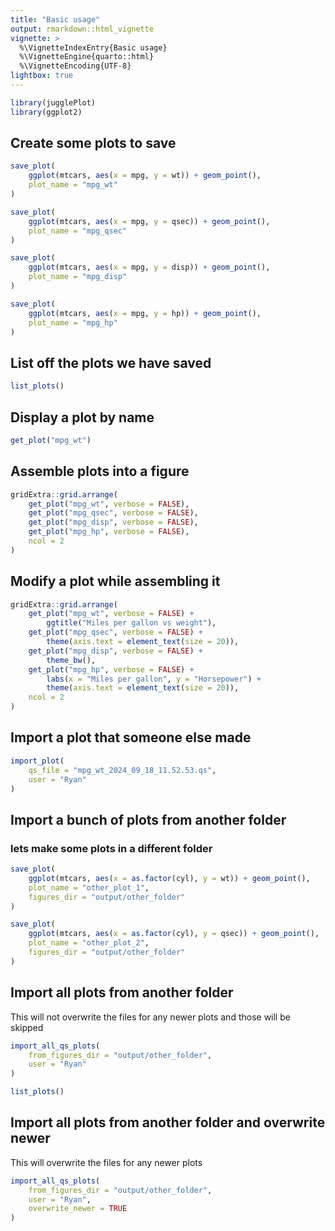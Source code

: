 ```yaml
---
title: "Basic usage"
output: rmarkdown::html_vignette
vignette: >
  %\VignetteIndexEntry{Basic usage}
  %\VignetteEngine{quarto::html}
  %\VignetteEncoding{UTF-8}
lightbox: true
---
```


```r
library(jugglePlot)
library(ggplot2)
```

## Create some plots to save
```r
save_plot(
    ggplot(mtcars, aes(x = mpg, y = wt)) + geom_point(),
    plot_name = "mpg_wt"
)

save_plot(
    ggplot(mtcars, aes(x = mpg, y = qsec)) + geom_point(),
    plot_name = "mpg_qsec"
)

save_plot(
    ggplot(mtcars, aes(x = mpg, y = disp)) + geom_point(),
    plot_name = "mpg_disp"
)

save_plot(
    ggplot(mtcars, aes(x = mpg, y = hp)) + geom_point(),
    plot_name = "mpg_hp"
)
```

## List off the plots we have saved
```r
list_plots()
```

## Display a plot by name
```r
get_plot("mpg_wt")
```

## Assemble plots into a figure
```r
gridExtra::grid.arrange(
    get_plot("mpg_wt", verbose = FALSE),
    get_plot("mpg_qsec", verbose = FALSE),
    get_plot("mpg_disp", verbose = FALSE),
    get_plot("mpg_hp", verbose = FALSE),
    ncol = 2
)
```

## Modify a plot while assembling it
```r
gridExtra::grid.arrange(
    get_plot("mpg_wt", verbose = FALSE) +
        ggtitle("Miles per gallon vs weight"),
    get_plot("mpg_qsec", verbose = FALSE) +
        theme(axis.text = element_text(size = 20)),
    get_plot("mpg_disp", verbose = FALSE) +
        theme_bw(),
    get_plot("mpg_hp", verbose = FALSE) +
        labs(x = "Miles per gallon", y = "Horsepower") +
        theme(axis.text = element_text(size = 20)),
    ncol = 2
)
```

## Import a plot that someone else made
```r
import_plot(
    qs_file = "mpg_wt_2024_09_18_11.52.53.qs",
    user = "Ryan"
)
```

## Import a bunch of plots from another folder

### lets make some plots in a different folder
```r
save_plot(
    ggplot(mtcars, aes(x = as.factor(cyl), y = wt)) + geom_point(),
    plot_name = "other_plot_1",
    figures_dir = "output/other_folder"
)

save_plot(
    ggplot(mtcars, aes(x = as.factor(cyl), y = qsec)) + geom_point(),
    plot_name = "other_plot_2",
    figures_dir = "output/other_folder"
)
```

## Import all plots from another folder
This will not overwrite the files for any newer plots and those will be skipped
```r
import_all_qs_plots(
    from_figures_dir = "output/other_folder",
    user = "Ryan"
)

list_plots()
```


## Import all plots from another folder and overwrite newer
This will overwrite the files for any newer plots
```r
import_all_qs_plots(
    from_figures_dir = "output/other_folder",
    user = "Ryan",
    overwrite_newer = TRUE
)
```